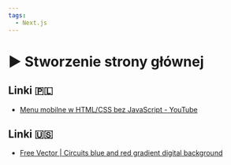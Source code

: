 ```yaml
---
tags:
  - Next.js
---
```



# ▶️ Stworzenie strony głównej

<VimeoPlayer videoId="746560625" />

## Linki 🇵🇱

- [Menu mobilne w HTML/CSS bez JavaScript - YouTube](https://www.youtube.com/watch?v=Fn3aDVWcSOY)

## Linki 🇺🇸

- [Free Vector | Circuits blue and red gradient digital background](https://www.freepik.com/free-vector/circuits-blue-red-gradient-digital-background_12067352.htm)
